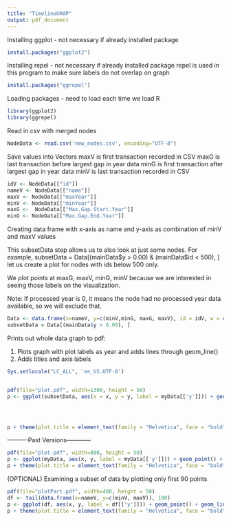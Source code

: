 ```yaml
---
title: "TimelineURAP"
output: pdf_document
---
```


Installing ggplot - not necessary if already installed package 
```r
install.packages("ggplot2")

```

Installing repel  - not necessary if already installed package 
repel is used in this program to make sure labels do not overlap on graph
```r
install.packages("ggrepel")
```



Loading packages - need to load each time we load R
```r
library(ggplot2)
library(ggrepel)

```



Read in csv with merged nodes
```r
NodeData <- read.csv('new_nodes.csv', encoding="UTF-8")
```


Save values into Vectors
maxV is first transaction recorded in CSV
maxG is last transaction before largest gap in year data
minG is first transaction after largest gap in year data
minV is last transaction recorded in CSV

```r
idV <- NodeData[["id"]]
nameV <- NodeData[["name"]]
maxV <- NodeData[["maxYear"]]
minV <- NodeData[["minYear"]]
maxG <-  NodeData[["Max.Gap.Start.Year"]]
minG <- NodeData[["Max.Gap.End.Year"]]
```

Creating data frame with x-axis as name and y-axis as combination of minV and maxV values

This subsetData step allows us to also look at just some nodes. 
For example, subsetData = Data[(mainData$y > 0.00) & (mainData$id < 500), ] let us create a plot for nodes with ids below 500 only. 

We plot points at maxG, maxV, minG, minV because we are interested in seeing those labels on the visualization. 


Note: If processed year is 0, it means the node had no processed year data available, so we will exclude that.
```r
Data <- data.frame(x=nameV, y=c(minV,minG, maxG, maxV), id = idV, w = c(minG, maxG))
subsetData = Data[(mainData$y > 0.00), ]
```


Prints out whole data graph to pdf:

1) Plots graph with plot labels as year and adds lines through geom_line()
2) Adds titles and axis labels


```r


Sys.setlocale("LC_ALL", 'en_US.UTF-8')


pdf(file="plot.pdf", width=1300, height = 50)
p <- ggplot(subsetData, aes(x = x, y = y, label = myData[['y']])) + geom_point() + geom_line() + geom_line(aes(x = myData$x, y = myData$w, color = 'red', size = 2)) + geom_label_repel() 




p + theme(plot.title = element_text(family = "Helvetica", face = "bold", size = (30)), axis.text.x = element_text(angle = 60, hjust = 1)) + ggtitle("Active Years of Merged Nodes") + labs(y="Processed Years", x = "Names") 

```


----------Past Versions------------

```r
pdf(file="plot.pdf", width=800, height = 50)
p <- ggplot(myData, aes(x, y, label = myData[['y']])) + geom_point() + geom_line() + geom_label_repel() 
p + theme(plot.title = element_text(family = "Helvetica", face = "bold", size = (30)), axis.text.x = element_text(angle = 60, hjust = 1)) + ggtitle("Active Years of Merged Nodes") + labs(y="Processed Years", x = "Names")

```

(OPTIONAL) Examining a subset of data by plotting only first 90 points

```r
pdf(file="plotPart.pdf", width=400, height = 50)
df <- tail(data.frame(x=nameV, y=c(minV, maxV)), 100)
p <- ggplot(df, aes(x, y, label = df[['y']])) + geom_point() + geom_line() + geom_label_repel()
p + theme(plot.title = element_text(family = "Helvetica", face = "bold", size = (30)), axis.text.x = element_text(angle = 60, hjust = 1)) + ggtitle("Active Years of Merged Nodes") + labs(y="Processed Years", x = "Names")
```

